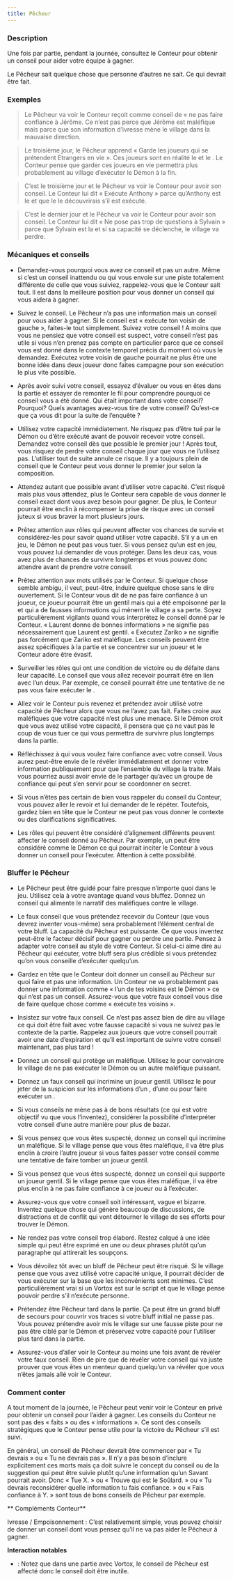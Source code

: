 ```yaml
---
title: Pêcheur
---
```



<Role PECHEUR header />

### Description

Une fois par partie, pendant la journée, consultez le Conteur pour obtenir un conseil pour aider votre équipe à gagner.

Le Pêcheur sait quelque chose que personne d’autres ne sait. Ce qui devrait être fait. 

### Exemples

> Le Pêcheur va voir le Conteur reçoit comme conseil de « ne pas faire confiance à Jérôme. Ce n’est pas perce que Jérôme est maléfique mais parce que son information d’ivresse mène le village dans la mauvaise direction.

> Le troisième jour, le Pêcheur apprend « Garde les joueurs qui se prétendent Etrangers en vie ». Ces joueurs sont en réalité le <Role MALADROIT /> et le <Role PROPHETE_DE_L_EFFROI />. Le Conteur pense que garder ces joueurs en vie permettra plus probablement au village d’exécuter le Démon à la fin.

> C’est le troisième jour et le Pêcheur va voir le Conteur pour avoir son conseil. Le Conteur lui dit « Exécute Anthony » parce qu’Anthony est le <Role SOULARD /> et que le <Role CROQUE_MORT /> le découvrirais s’il est exécuté.

> C’est le dernier jour et le Pêcheur va voir le Conteur pour avoir son conseil. Le Conteur lui dit « Ne pose pas trop de questions à Sylvain » parce que Sylvain est la <Role BETE_DE_FOIRE /> et si sa capacité se déclenche, le village va perdre.

### Mécaniques et conseils

- Demandez-vous pourquoi vous avez ce conseil et pas un autre. Même si c’est un conseil inattendu ou qui vous envoie sur une piste totalement différente de celle que vous suiviez, rappelez-vous que le Conteur sait tout. Il est dans la meilleure position pour vous donner un conseil qui vous aidera à gagner.

- Suivez le conseil. Le Pêcheur n’a pas une information mais un conseil pour vous aider à gagner. Si le conseil est « exécute ton voisin de gauche », faites-le tout simplement. Suivez votre conseil ! A moins que vous ne pensiez que votre conseil est suspect, votre conseil n’est pas utile si vous n’en prenez pas compte en particulier parce que ce conseil vous est donné dans le contexte temporel précis du moment où vous le demandez. Exécutez votre voisin de gauche pourrait ne plus être une bonne idée dans deux joueur donc faites campagne pour son exécution le plus vite possible.

- Après avoir suivi votre conseil, essayez d’évaluer ou vous en êtes dans la partie et essayer de remonter le fil pour comprendre pourquoi ce conseil vous a été donné. Qui était important dans votre conseil? Pourquoi? Quels avantages avez-vous tire de votre conseil? Qu’est-ce que ça vous dit pour la suite de l’enquête ? 

- Utilisez votre capacité immédiatement. Ne risquez pas d’être tué par le Démon ou d’être exécuté avant de pouvoir recevoir votre conseil. Demandez votre conseil dès que possible le premier jour ! Après tout, vous risquez de perdre votre conseil chaque jour que vous ne l’utilisez pas. L’utiliser tout de suite annule ce risque. Il y a toujours plein de conseil que le Conteur peut vous donner le premier jour selon la composition.

- Attendez autant que possible avant d’utiliser votre capacité. C’est risqué mais plus vous attendez, plus le Conteur sera capable de vous donner le conseil exact dont vous avez besoin pour gagner. De plus, le Conteur pourrait être enclin à récompenser la prise de risque avec un conseil juteux si vous braver la mort plusieurs jours.

- Prêtez attention aux rôles qui peuvent affecter vos chances de survie et considérez-les pour savoir quand utiliser votre capacité. S’il y a un <Role LEVIATHAN /> en jeu, le Démon ne peut pas vous tuer. Si vous pensez qu’un <Role MOINE /> est en jeu, vous pouvez lui demander de vous protéger. Dans les deux cas, vous avez plus de chances de survivre longtemps et vous pouvez donc attendre avant de prendre votre conseil.

- Prêtez attention aux mots utilisés par le Conteur. Si quelque chose semble ambigu, il veut, peut-être, induire quelque chose sans le dire ouvertement. Si le Conteur vous dit de ne pas faire confiance à un joueur, ce joueur pourrait être un <Role EMPATHIQUE /> gentil mais qui a été empoisonné par la <Role VEUVE_NOIRE /> et qui a de fausses informations qui mènent le village a sa perte. Soyez particulièrement vigilants quand vous interprétez le conseil donné par le Conteur. « Laurent donne de bonnes informations » ne signifie pas nécessairement que Laurent est gentil. « Exécutez Zariko » ne signifie pas forcément que Zariko est maléfique. Les conseils peuvent être assez spécifiques à la partie et se concentrer sur un joueur et le Conteur adore être évasif.

- Surveiller les rôles qui ont une condition de victoire ou de défaite dans leur capacité. Le conseil que vous allez recevoir pourrait être en lien avec l’un deux. Par exemple, ce conseil pourrait être une tentative de ne pas vous faire exécuter le <Role GOBELIN />.

- Allez voir le Conteur puis revenez et prétendez avoir utilisé votre capacité de Pêcheur alors que vous ne l’avez pas fait. Faites croire aux maléfiques que votre capacité n’est plus une menace. Si le Démon croit que vous avez utilisé votre capacité, il pensera que ça ne vaut pas le coup de vous tuer ce qui vous permettra de survivre plus longtemps dans la partie.

- Réfléchissez à qui vous voulez faire confiance avec votre conseil. Vous aurez peut-être envie de le révéler immédiatement et donner votre information publiquement pour que l’ensemble du village la traite. Mais vous pourriez aussi avoir envie de le partager qu’avec un groupe de confiance qui peut s’en servir pour se coordonner en secret.

- Si vous n’êtes pas certain de bien vous rappeler du conseil du Conteur, vous pouvez aller le revoir et lui demander de le répéter. Toutefois, gardez bien en tête que le Conteur ne peut pas vous donner le contexte ou des clarifications significatives.

- Les rôles qui peuvent être considéré d’alignement différents peuvent affecter le conseil donné au Pêcheur. Par exemple, un <Role RECLUS /> peut être considéré comme le Démon ce qui pourrait inciter le Conteur à vous donner un conseil pour l’exécuter. Attention à cette possibilité.

### Bluffer le Pêcheur

- Le Pêcheur peut être guidé pour faire presque n’importe quoi dans le jeu. Utilisez cela à votre avantage quand vous bluffez. Donnez un conseil qui alimente le narratif des maléfiques contre le village.

- Le faux conseil que vous prétendez recevoir du Conteur (que vous devrez inventer vous-même) sera probablement l’élément central de votre bluff. La capacité du Pêcheur est puissante. Ce que vous inventez peut-être le facteur décisif pour gagner ou perdre une partie. Pensez à adapter votre conseil au style de votre Conteur. Si celui-ci aime dire au Pêcheur qui exécuter, votre bluff sera plus crédible si vous prétendez qu’on vous conseille d’exécuter quelqu’un.

- Gardez en tête que le Conteur doit donner un conseil au Pêcheur sur quoi faire et pas une information. Un Conteur ne va probablement pas donner une information comme « l’un de tes voisins est le Démon » ce qui n’est pas un conseil. Assurez-vous que votre faux conseil vous dise de faire quelque chose comme « exécute tes voisins ».

- Insistez sur votre faux conseil. Ce n’est pas assez bien de dire au village ce qui doit être fait avec votre fausse capacité si vous ne suivez pas le contexte de la partie. Rappelez aux joueurs que votre conseil pourrait avoir une date d’expiration et qu’il est important de suivre votre conseil maintenant, pas plus tard !

- Donnez un conseil qui protège un maléfique. Utilisez le pour convaincre le village de ne pas exécuter le Démon ou un autre maléfique puissant.

- Donnez un faux conseil qui incrimine un joueur gentil. Utilisez le pour jeter de la suspicion sur les informations d’un <Role CROQUE_MORT />, d’une <Role VOYANTE /> ou pour faire exécuter un <Role VERTUEUX />.

- Si vous conseils ne mène pas à de bons résultats (ce qui est votre objectif vu que vous l’inventez), considérer la possibilité d’interpréter votre conseil d’une autre manière pour plus de bazar.

- Si vous pensez que vous êtes suspecté, donnez un conseil qui incrimine un maléfique. Si le village pense que vous êtes maléfique, il va être plus enclin à croire l’autre joueur si vous faites passer votre conseil comme une tentative de faire tomber un joueur gentil.

- Si vous pensez que vous êtes suspecté, donnez un conseil qui supporte un joueur gentil. Si le village pense que vous êtes maléfique, il va être plus enclin à ne pas faire confiance à ce joueur ou à l’exécuter.

- Assurez-vous que votre conseil soit intéressant, vague et bizarre. Inventez quelque chose qui génère beaucoup de discussions, de distractions et de conflit qui vont détourner le village de ses efforts pour trouver le Démon.

- Ne rendez pas votre conseil trop élaboré. Restez calqué à une idée simple qui peut être exprimé en une ou deux phrases plutôt qu’un paragraphe qui attirerait les soupçons.

- Vous dévoilez tôt avec un bluff de Pêcheur peut être risqué. Si le village pense que vous avez utilisé votre capacité unique, il pourrait décider de vous exécuter sur la base que les inconvénients sont minimes. C’est particulièrement vrai si un Vortox est sur le script et que le village pense pouvoir perdre s’il n’exécute personne.

- Prétendez être Pêcheur tard dans la partie. Ça peut être un grand bluff de secours pour couvrir vos traces si votre bluff initial ne passe pas. Vous pouvez prétendre avoir mis le village sur une fausse piste pour ne pas être ciblé par le Démon et préservez votre capacité pour l’utiliser plus tard dans la partie.

- Assurez-vous d’aller voir le Conteur au moins une fois avant de révéler votre faux conseil. Rien de pire que de révéler votre conseil qui va juste prouver que vous êtes un menteur quand quelqu’un va révéler que vous n’êtes jamais allé voir le Conteur.

### Comment conter

A tout moment de la journée, le Pêcheur peut venir voir le Conteur en privé pour obtenir un conseil pour l’aider à gagner. Les conseils du Conteur ne sont pas des « faits » ou des « informations ». Ce sont des conseils stratégiques que le Conteur pense utile pour la victoire du Pêcheur s’il est suivi.

En général, un conseil de Pêcheur devrait être commencer par « Tu devrais » ou « Tu ne devrais pas ». Il n’y a pas besoin d’inclure explicitement ces morts mais ça doit suivre le concept du conseil ou de la suggestion qui peut être suivie plutôt qu’une information qu’un Savant pourrait avoir. Donc « Tue X. » ou « Trouve qui est le Soûlard. » ou « Tu devrais reconsidérer quelle information tu fais confiance. » ou « Fais confiance à Y. » sont tous de bons conseils de Pêcheur par exemple.

** Compléments Conteur**

Ivresse / Empoisonnement : C’est relativement simple, vous pouvez choisir de donner un conseil dont vous pensez qu’il ne va pas aider le Pêcheur à gagner.

**Interaction notables**

- <Role VORTOX /> : Notez que dans une partie avec Vortox, le conseil de Pêcheur est affecté donc le conseil doit être inutile.